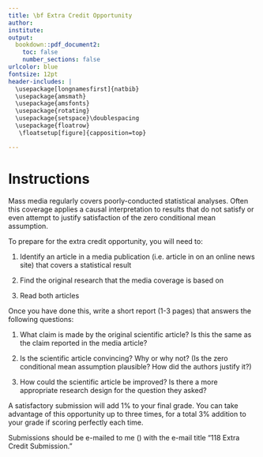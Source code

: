 ```yaml
---
title: \bf Extra Credit Opportunity
author: 
institute: 
output: 
  bookdown::pdf_document2:
    toc: false
    number_sections: false
urlcolor: blue
fontsize: 12pt
header-includes: |
  \usepackage[longnamesfirst]{natbib}
  \usepackage{amsmath}
  \usepackage{amsfonts}
  \usepackage{rotating}
  \usepackage{setspace}\doublespacing
  \usepackage{floatrow}
   \floatsetup[figure]{capposition=top}

---
```


# Instructions

Mass media regularly covers poorly-conducted statistical analyses. Often this coverage applies a causal interpretation to results that do not satisfy or even attempt to justify satisfaction of the zero conditional mean assumption. 

To prepare for the extra credit opportunity, you will need to:

1. Identify an article in a media publication (i.e. article in on an online news site) that covers a statistical result

2. Find the original research that the media coverage is based on 

3. Read both articles

Once you have done this, write a short report (1-3 pages) that answers the following questions:

1. What claim is made by the original scientific article? Is this the same as the claim reported in the media article?

2. Is the scientific article convincing? Why or why not? (Is the zero conditional mean assumption plausible? How did the authors justify it?)

3. How could the scientific article be improved? Is there a more appropriate research design for the question they asked?

A satisfactory submission will add 1\% to your final grade. You can take advantage of this opportunity up to three times, for a total 3\% addition to your grade if scoring perfectly each time.

Submissions should be e-mailed to me (\url{arw@berkeley.edu}) with the e-mail title "118 Extra Credit Submission."



 
